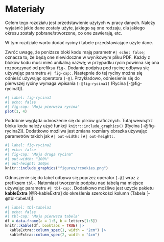# Materiały {#sec-materialy}

Celem tego rozdziału jest przedstawienie użytych w pracy danych.
Należy wyjaśnić jakie dane zostały użyte, jakiego są one rodzaju, dla jakiego okresu zostały pobrane/stworzone, co one zawierają, etc.

W tym rozdziale warto dodać ryciny i tabele przedstawiające użyte dane.

Zwróć uwagę, że poniższe bloki kodu mają parametr `#| echo: false`; oznacza to, że będą one niewidoczne w wynikowym pliku PDF.
Każdy z bloków kodu musi mieć unikalną nazwę; w przypadku rycin powinna się ona rozpoczynać od prefiksu `fig-`.
Dodanie podpisu pod rycinę odbywa się używając parametru `#| fig-cap:`.
Następnie do tej ryciny można się odnieść używając operatora `[-@]`.
Przykładowo, odniesienie się do pierwszej ryciny wymaga wpisania `[-@fig-rycina1]` (Rycina [-@fig-rycina1]).

```r
#| label: fig-rycina1
#| echo: false
#| fig-cap: "Moja pierwsza rycina"
plot(1, 4)
```

Podobnie wygląda odnoszenie się do plików graficznych. 
Tutaj wewnątrz bloku kodu należy użyć funkcji `knitr::include_graphics()` (Rycina [-@fig-rycina2]).
Dodatkowo możliwa jest zmiana rozmiary obrazka używając parametrów takich jak `#| out-width:` i `#| out-height:`.

```r
#| label: fig-rycina2
#| echo: false
#| fig-cap: "Moja druga rycina"
#| out-width: "100%"
#| out-height: 300px
knitr::include_graphics("figures/rcookies.png")
```

Odnoszenie się do tabel odbywa się poprzez operator `[-@]` wraz z prefiksem `tbl-`.
Natomiast tworzenie podpisu nad tabelą ma miejsce używając parametru `#| tbl-cap:`. 
Dodatkowo możliwe jest użycie pakietu **kableExtra** [@R-kableExtra] do określenia szerokości kolumn (Tabela [-@tbl-tabela1]).

```r
#| label: tbl-tabela1
#| echo: false
#| tbl-cap: "Moja pierwsza tabela"
df = data.frame(a = 1:5, b = letters[1:5])
knitr::kable(df, booktabs = TRUE) |> 
  kableExtra::column_spec(1, width = "2cm") |>  
  kableExtra::column_spec(2, width = "4cm")
```
